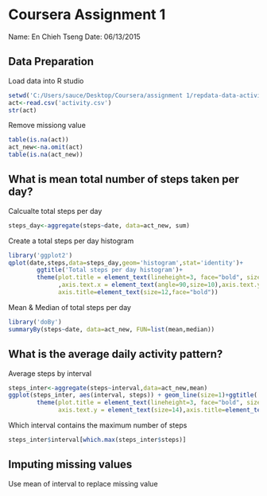 # Coursera Assignment 1

Name: En Chieh Tseng
Date: 06/13/2015

## Data Preparation

Load data into R studio
```r
setwd('C:/Users/sauce/Desktop/Coursera/assignment 1/repdata-data-activity')
act<-read.csv('activity.csv')
str(act)
```

Remove missiong value
```r
table(is.na(act))
act_new<-na.omit(act)
table(is.na(act_new))
```

## What is mean total number of steps taken per day?

Calcualte total steps per day
```r
steps_day<-aggregate(steps~date, data=act_new, sum)
```

Create a total steps per day histogram
```r
library('ggplot2')
qplot(date,steps,data=steps_day,geom='histogram',stat='identity')+ 
        ggtitle('Total steps per day histogram')+
        theme(plot.title = element_text(lineheight=3, face="bold", size=30)
              ,axis.text.x = element_text(angle=90,size=10),axis.text.y = element_text(size=10),
              axis.title=element_text(size=12,face="bold"))
```

Mean & Median of total steps per day
```r
library('doBy')
summaryBy(steps~date, data=act_new, FUN=list(mean,median))
```


## What is the average daily activity pattern?

Average steps by interval
```r
steps_inter<-aggregate(steps~interval,data=act_new,mean)
ggplot(steps_inter, aes(interval, steps)) + geom_line(size=1)+ggtitle('Average stpes by interval')+
        theme(plot.title = element_text(lineheight=3, face="bold", size=30),axis.text.x = element_text(size=14),
              axis.text.y = element_text(size=14),axis.title=element_text(size=14,face="bold"))
```

Which interval contains the maximum number of steps
```r
steps_inter$interval[which.max(steps_inter$steps)]
```


## Imputing missing values

Use mean of interval to replace missing value
